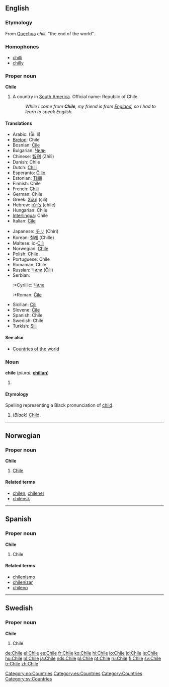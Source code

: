 {{rfc-level|Etymology not at level 3}}
{{see|chile}}
{{wikipedia}}
==English==

===Etymology===
From [[Quechua]] ''chili'', "the end of the world".

===Homophones===
*[[chilli]]
*[[chilly]]

===Proper noun===
'''Chile'''

# A country in [[South America]]. Official name: Republic of Chile.
#: ''While I come from '''Chile''', my friend is from [[England]], so I had to learn to speak English.''

====Translations====
{{top}}
*Arabic: {{ARchar|[[شيلي]]}} (Ší: li)
*[[Breton]]: Chile
*Bosnian: [[Čile]] {{m}}
*Bulgariаn: [[Чили]]
*Chinese: [[智利]] (Zhìlì)
*Danish: Chile
*Dutch: [[Chili]]
*Esperanto: [[Ĉilio]]
*Estonian: [[Tšiili]]
*Finnish: Chile
*French: [[Chili]]
*German: Chile
*Greek: [[Χιλή]] (çilí) {{f}}
*Hebrew: [[צ'ילה]] (chile)
*Hungarian: Chile
*[[Interlingua]]: Chile
*Italian: [[Cile]]
{{mid}}
*Japanese: [[チリ]] (Chiri)
*Korean: [[칠레]] (Chille)
*Maltese: iċ-[[Ċilì]]
*Norwegian: [[#Norwegian|Chile]]
*Polish: Chile
*Portuguese: Chile
*Romanian: Chile
*Russian: [[Чили]] (Číli)
*Serbian:
*:*Cyrillic: [[Чиле]] {{m}}
*:*Roman: [[Čile]] {{m}}
*Sicilian: [[Cili]] {{m}}
*Slovene: [[Čile]] {{m}}
*Spanish: Chile
*Swedish: Chile
*Turkish: [[Şili]]
{{bottom}}

====See also====
*[[Countries of the world]]

===Noun===
'''chile''' (''plural:'' '''[[chillun]]''')

# {{defn|English}}

====Etymology====
Spelling representing a Black pronunciation of [[child]].

# (''Black'') [[Child]].

----

==Norwegian==

===Proper noun===
'''Chile'''

# [[#English|Chile]]

====Related terms====
*[[chilen]], [[chilener]]
*[[chilensk]]

[[Category:no:Countries]]

----

==Spanish==

===Proper noun===
'''Chile'''

# Chile

====Related terms====
*[[chilenismo]]
*[[chilenizar]]
*[[chileno]]

[[Category:es:Countries]]

----

==Swedish==

===Proper noun===
'''Chile'''

# Chile

[[Category:Countries]]
[[Category:sv:Countries]]

[[de:Chile]]
[[el:Chile]]
[[es:Chile]]
[[fr:Chile]]
[[ko:Chile]]
[[hi:Chile]]
[[io:Chile]]
[[id:Chile]]
[[is:Chile]]
[[hu:Chile]]
[[nl:Chile]]
[[ja:Chile]]
[[nds:Chile]]
[[pl:Chile]]
[[pt:Chile]]
[[ru:Chile]]
[[fi:Chile]]
[[sv:Chile]]
[[tr:Chile]]
[[zh:Chile]]